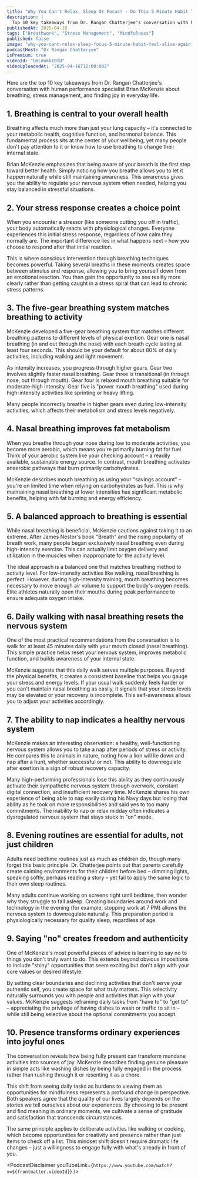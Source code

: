 ```yaml
---
title: "Why You Can't Relax, Sleep Or Focus! - Do This 5 Minute Habit To Feel ALIVE Again | Brian Mckenzie"
description: |
  Top 10 key takeaways from Dr. Rangan Chatterjee's conversation with human performance specialist Brian McKenzie about breathing, stress management, and finding joy in everyday life.
publishedAt: 2025-04-18
tags: ["Breathwork", "Stress Management", "Mindfulness"]
published: false
image: "why-you-cant-relax-sleep-focus-5-minute-habit-feel-alive-again-brian-mckenzie.jpg"
podcastHost: "Dr Rangan Chatterjee"
isPremium: true
videoId: "UmLdukkI0IU"
videoUploadedAt: "2025-04-16T12:00:00Z"
---
```



<PodcastSummaryPageLayout frontmatter={frontmatter}>
Here are the top 10 key takeaways from Dr. Rangan Chatterjee's conversation with human performance specialist Brian McKenzie about breathing, stress management, and finding joy in everyday life.

## 1. Breathing is central to your overall health

Breathing affects much more than just your lung capacity – it's connected to your metabolic health, cognitive function, and hormonal balance. This fundamental process sits at the center of your wellbeing, yet many people don't pay attention to it or know how to use breathing to change their internal state.

Brian McKenzie emphasizes that being aware of your breath is the first step toward better health. Simply noticing how you breathe allows you to let it happen naturally while still maintaining awareness. This awareness gives you the ability to regulate your nervous system when needed, helping you stay balanced in stressful situations.

## 2. Your stress response creates a choice point

When you encounter a stressor (like someone cutting you off in traffic), your body automatically reacts with physiological changes. Everyone experiences this initial stress response, regardless of how calm they normally are. The important difference lies in what happens next – how you choose to respond after that initial reaction.

This is where conscious intervention through breathing techniques becomes powerful. Taking several breaths in these moments creates space between stimulus and response, allowing you to bring yourself down from an emotional reaction. You then gain the opportunity to see reality more clearly rather than getting caught in a stress spiral that can lead to chronic stress patterns.

## 3. The five-gear breathing system matches breathing to activity

McKenzie developed a five-gear breathing system that matches different breathing patterns to different levels of physical exertion. Gear one is nasal breathing (in and out through the nose) with each breath cycle lasting at least four seconds. This should be your default for about 80% of daily activities, including walking and light movement.

As intensity increases, you progress through higher gears. Gear two involves slightly faster nasal breathing. Gear three is transitional (in through nose, out through mouth). Gear four is relaxed mouth breathing suitable for moderate-high intensity. Gear five is "power mouth breathing" used during high-intensity activities like sprinting or heavy lifting.

Many people incorrectly breathe in higher gears even during low-intensity activities, which affects their metabolism and stress levels negatively.

## 4. Nasal breathing improves fat metabolism

When you breathe through your nose during low to moderate activities, you become more aerobic, which means you're primarily burning fat for fuel. Think of your aerobic system like your checking account – a readily available, sustainable energy source. In contrast, mouth breathing activates anaerobic pathways that burn primarily carbohydrates.

McKenzie describes mouth breathing as using your "savings account" – you're on limited time when relying on carbohydrates as fuel. This is why maintaining nasal breathing at lower intensities has significant metabolic benefits, helping with fat burning and energy efficiency.

## 5. A balanced approach to breathing is essential

While nasal breathing is beneficial, McKenzie cautions against taking it to an extreme. After James Nestor's book "Breath" and the rising popularity of breath work, many people began exclusively nasal breathing even during high-intensity exercise. This can actually limit oxygen delivery and utilization in the muscles when inappropriate for the activity level.

The ideal approach is a balanced one that matches breathing method to activity level. For low-intensity activities like walking, nasal breathing is perfect. However, during high-intensity training, mouth breathing becomes necessary to move enough air volume to support the body's oxygen needs. Elite athletes naturally open their mouths during peak performance to ensure adequate oxygen intake.

## 6. Daily walking with nasal breathing resets the nervous system

One of the most practical recommendations from the conversation is to walk for at least 45 minutes daily with your mouth closed (nasal breathing). This simple practice helps reset your nervous system, improves metabolic function, and builds awareness of your internal state.

McKenzie suggests that this daily walk serves multiple purposes. Beyond the physical benefits, it creates a consistent baseline that helps you gauge your stress and energy levels. If your usual walk suddenly feels harder or you can't maintain nasal breathing as easily, it signals that your stress levels may be elevated or your recovery is incomplete. This self-awareness allows you to adjust your activities accordingly.

## 7. The ability to nap indicates a healthy nervous system

McKenzie makes an interesting observation: a healthy, well-functioning nervous system allows you to take a nap after periods of stress or activity. He compares this to animals in nature, noting how a lion will lie down and nap after a hunt, whether successful or not. This ability to downregulate after exertion is a sign of robust recovery capacity.

Many high-performing professionals lose this ability as they continuously activate their sympathetic nervous system through overwork, constant digital connection, and insufficient recovery time. McKenzie shares his own experience of being able to nap easily during his Navy days but losing that ability as he took on more responsibilities and said yes to too many commitments. The inability to nap or relax midday often indicates a dysregulated nervous system that stays stuck in "on" mode.

## 8. Evening routines are essential for adults, not just children

Adults need bedtime routines just as much as children do, though many forget this basic principle. Dr. Chatterjee points out that parents carefully create calming environments for their children before bed – dimming lights, speaking softly, perhaps reading a story – yet fail to apply the same logic to their own sleep routines.

Many adults continue working on screens right until bedtime, then wonder why they struggle to fall asleep. Creating boundaries around work and technology in the evening (for example, stopping work at 7 PM) allows the nervous system to downregulate naturally. This preparation period is physiologically necessary for quality sleep, regardless of age.

## 9. Saying "no" creates freedom and authenticity

One of McKenzie's most powerful pieces of advice is learning to say no to things you don't truly want to do. This extends beyond obvious impositions to include "shiny" opportunities that seem exciting but don't align with your core values or desired lifestyle.

By setting clear boundaries and declining activities that don't serve your authentic self, you create space for what truly matters. This selectivity naturally surrounds you with people and activities that align with your values. McKenzie suggests reframing daily tasks from "have to" to "get to" – appreciating the privilege of having dishes to wash or traffic to sit in – while still being selective about the optional commitments you accept.

## 10. Presence transforms ordinary experiences into joyful ones

The conversation reveals how being fully present can transform mundane activities into sources of joy. McKenzie describes finding genuine pleasure in simple acts like washing dishes by being fully engaged in the process rather than rushing through it or resenting it as a chore.

This shift from seeing daily tasks as burdens to viewing them as opportunities for mindfulness represents a profound change in perspective. Both speakers agree that the quality of our lives largely depends on the stories we tell ourselves about our experiences. By choosing to be present and find meaning in ordinary moments, we cultivate a sense of gratitude and satisfaction that transcends circumstances.

The same principle applies to deliberate activities like walking or cooking, which become opportunities for creativity and presence rather than just items to check off a list. This mindset shift doesn't require dramatic life changes – just a willingness to engage fully with what's already in front of you.

<PodcastDisclaimer
  youTubeLink={`https://www.youtube.com/watch?v=${frontmatter.videoId}`}
/>

</PodcastSummaryPageLayout>
